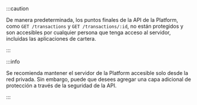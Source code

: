:::caution

De manera predeterminada, los puntos finales de la API de la Platform, como `GET /transactions` y `GET /transactions/:id`, no están protegidos y son accesibles por cualquier persona que tenga acceso al servidor, incluidas las aplicaciones de cartera.

:::

:::info

Se recomienda mantener el servidor de la Platform accesible solo desde la red privada. Sin embargo, puede que desees agregar una capa adicional de protección a través de la seguridad de la API.

:::
